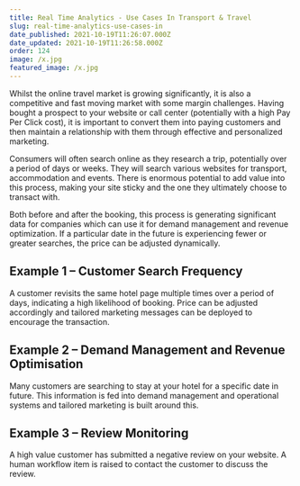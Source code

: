 ```yaml
---
title: Real Time Analytics - Use Cases In Transport & Travel
slug: real-time-analytics-use-cases-in
date_published: 2021-10-19T11:26:07.000Z
date_updated: 2021-10-19T11:26:58.000Z
order: 124
image: /x.jpg
featured_image: /x.jpg
---
```


Whilst the online travel market is growing significantly, it is also a competitive and fast moving market with some margin challenges. Having bought a prospect to your website or call center (potentially with a high Pay Per Click cost), it is important to convert them into paying customers and then maintain a relationship with them through effective and personalized marketing.

Consumers will often search online as they research a trip, potentially over a period of days or weeks. They will search various websites for transport, accommodation and events. There is enormous potential to add value into this process, making your site sticky and the one they ultimately choose to transact with.

Both before and after the booking, this process is generating significant data for companies which can use it for demand management and revenue optimization. If a particular date in the future is experiencing fewer or greater searches, the price can be adjusted dynamically.

## Example 1 – Customer Search Frequency

A customer revisits the same hotel page multiple times over a period of days, indicating a high likelihood of booking. Price can be adjusted accordingly and tailored marketing messages can be deployed to encourage the transaction.

## Example 2 – Demand Management and Revenue Optimisation

Many customers are searching to stay at your hotel for a specific date in future. This information is fed into demand management and operational systems and tailored marketing is built around this.

## Example 3 – Review Monitoring

A high value customer has submitted a negative review on your website. A human workflow item is raised to contact the customer to discuss the review.
